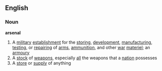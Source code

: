 ==English==
===Noun===
'''arsenal'''
{{wikipedia}}
#A [[military]] [[establishment]] for the [[storing]], [[development]], [[manufacturing]], [[testing]], or [[repairing]] of [[arms]], [[ammunition]], and other [[war]] [[materiel]]; an [[armoury]]
#A [[stock]] of [[weapon]]s, especially [[all]] the weapons that a [[nation]] possesses
#A [[store]] or [[supply]] of anything